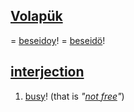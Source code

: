 == [[Volapük]] === 
[[beseidoy]]! = [[beseidö]]! 
== [[interjection]] == 
# [[busy]]! (that is '' "[[not free]]" '')